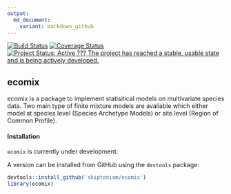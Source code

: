 ```yaml
---
output:
  md_document:
    variant: markdown_github
---
```


[![Build Status](https://travis-ci.org/skiptoniam/ecomix.svg?branch=master)](https://travis-ci.org/skiptoniam/ecomix)
[![Coverage Status](https://img.shields.io/codecov/c/github/skiptoniam/ecomix/master.svg)](https://codecov.io/github/skiptoniam/ecomix?branch=master)
[![Project Status: Active ??? The project has reached a stable, usable state and is being actively developed.](https://www.repostatus.org/badges/latest/active.svg)](https://www.repostatus.org/#active)


## ecomix

ecomix is a package to implement statisitical models on multivariate species data. Two main type of finite mixture models are avaliable which either model at species level (Species Archetype Models) or site level (Region of Common Profile). 

#### Installation

`ecomix` is currently under development.

A version can be installed from GitHub using the `devtools` package: 

```r
devtools::install_github('skiptoniam/ecomix')
library(ecomix)
```
